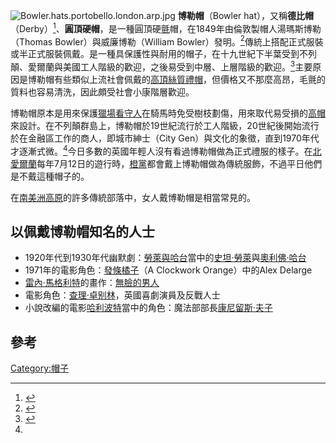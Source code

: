 [[File:Bowler.hats.portobello.london.arp.jpg|thumb]]
'''博勒帽'''（Bowler hat），又稱'''德比帽'''（Derby）<ref>{{Cite web |url=https://www.levinehat.com/pages/whats-the-difference-between-a-derby-hat-and-a-bowler-hat |title=WHAT'S THE DIFFERENCE BETWEEN A DERBY HAT AND A BOWLER HAT? |access-date=2020-12-28 |archive-date=2016-02-01 |archive-url=https://web.archive.org/web/20160201000628/http://www.levinehat.com/pages/whats-the-difference-between-a-derby-hat-and-a-bowler-hat |dead-url=no }}</ref>、'''圓頂硬帽'''，是一種圓頂硬[[氈|氈]]帽，在1849年由倫敦製帽人湯瑪斯博勒（Thomas Bowler）與威廉博勒（William Bowler）發明。<ref name="bowler history">{{cite news |url=https://www.telegraph.co.uk/news/uknews/8045026/History-of-the-Bowler-Hat.html |title=History of the Bowler Hat |work=[[The_Daily_Telegraph|The Daily Telegraph]] |access-date=2014-03-03 |archive-date=2019-06-03 |archive-url=https://web.archive.org/web/20190603093008/https://www.telegraph.co.uk/news/uknews/8045026/History-of-the-Bowler-Hat.html |dead-url=no }}</ref>傳統上搭配正式服裝或半正式服裝佩戴。是一種具保護性與耐用的帽子，在十九世紀下半葉受到不列顛、愛爾蘭與美國工人階級的歡迎，之後易受到中層、上層階級的歡迎。<ref name=holkham>{{cite web | title = The history of the Bowler hat at Holkham | publisher = Coke Estates Ltd. | url = http://holkham.co.uk/downloads/THEHISTORYOFTHEBOWLERHATATHOLKHAM.pdf | format = PDF | archive-url = https://web.archive.org/web/20141222132855/http://holkham.co.uk/downloads/THEHISTORYOFTHEBOWLERHATATHOLKHAM.pdf | archive-date = 2014-12-22 | accessdate = 2020-12-28 | dead-url = yes }}</ref>主要原因是博勒帽有些類似上流社會佩戴的[[大禮帽|高頂絲質禮帽]]，但價格又不那麼高昂，毛氈的質料也容易清洗，因此頗受社會小康階層歡迎。

博勒帽原本是用來保護[[獵場看守人|獵場看守人]]在騎馬時免受樹枝劃傷，用來取代易受損的[[高帽|高帽]]來設計。在不列顛群島上，博勒帽於19世紀流行於工人階級，20世紀後開始流行於在金融區工作的商人，即城市紳士（City Gen）與文化的象徵，直到1970年代才逐漸式微。<ref name="bowler history"/>今日多數的英國年輕人沒有看過博勒帽做為正式禮服的樣子。在[[北愛爾蘭|北愛爾蘭]]每年7月12日的遊行時，[[橙黨|橙黨]]都會戴上博勒帽做為傳統服飾，不過平日他們是不戴這種帽子的。

在[[南美洲|南美洲]][[高原|高原]]的許多傳統部落中，女人戴博勒帽是相當常見的。

==以佩戴博勒帽知名的人士==
*1920年代到1930年代幽默劇：[[勞萊與哈台|勞萊與哈台]]當中的[[史坦·勞萊|史坦·勞萊]]與[[奧利佛·哈台|奧利佛·哈台]]
*1971年的電影角色：[[發條橘子|發條橘子]]（A Clockwork Orange）中的Alex Delarge
*[[雷內·馬格利特|雷內·馬格利特]]的畫作：[[人子_(畫作)|無臉的男人]]
*電影角色：[[查理·卓别林|查理·卓别林]]，英國喜劇演員及反戰人士
*小說改編的電影[[哈利波特|哈利波特]]當中的角色：魔法部部長[[康尼留斯·夫子|康尼留斯·夫子]]

==參考==
{{reflist}}

[[Category:帽子|Category:帽子]]